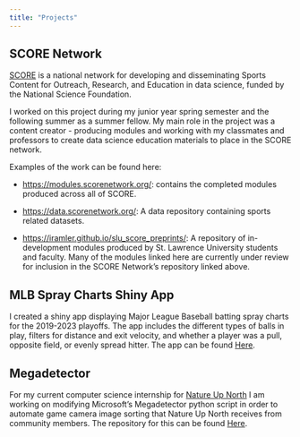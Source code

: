 ```yaml
---
title: "Projects"
---
```


## SCORE Network

[SCORE](https://scorenetwork.org/index.html){target="_blank"} is a national network for developing and disseminating Sports Content for Outreach, Research, and Education in data science, funded by the National Science Foundation.

I worked on this project during my junior year spring semester and the following summer as a summer fellow. My main role in the project was a content creator - producing modules and working with my classmates and professors to create data science education materials to place in the SCORE network.

Examples of the work can be found here:

- [https://modules.scorenetwork.org/](https://modules.scorenetwork.org/){target="_blank"}: contains the completed modules produced across all of SCORE.
    
- [https://data.scorenetwork.org/](https://data.scorenetwork.org/){target="_blank"}: A data repository containing sports related datasets.

- [https://iramler.github.io/slu_score_preprints/](https://iramler.github.io/slu_score_preprints/){target="_blank"}: A repository of in-development modules produced by St. Lawrence University students and faculty. Many of the modules linked here are currently under review for inclusion in the SCORE Network's repository linked above.

## MLB Spray Charts Shiny App

I created a shiny app displaying Major League Baseball batting spray charts for the 2019-2023 playoffs. The app includes the different types of balls in play, filters for distance and exit velocity, and whether a player was a pull, opposite field, or evenly spread hitter. The app can be found [Here](https://bkaradenes.shinyapps.io/Batting/){target="_blank"}.

## Megadetector

For my current computer science internship for [Nature Up North](https://www.natureupnorth.org/){target="_blank"} I am working on modifying Microsoft's Megadetector python script in order to automate game camera image sorting that Nature Up North receives from community members. The repository for this can be found [Here](https://github.com/NatureUpNorth/MegaDetector){target="_blank"}.



